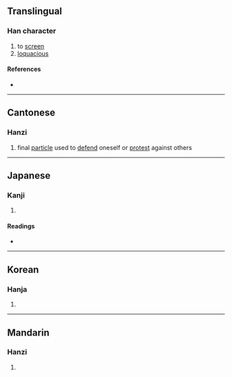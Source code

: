 {{character info/new}}
==Translingual==

===Han character===
{{Han char|rn=30|rad=口|as=11|sn=14|four=|canj=RITF|ids=⿰口庶}}

# to [[screen]]
# [[loquacious]]

====References====
* {{Han ref|kx=0204.240|dkj=04151|dj=0427.040|hdz=10678.060|uh=55FB|ud=22011}}

----

==Cantonese==

===Hanzi===
{{yue-hanzi|jyut=[[syu3]], [[ze1]]|y=syu3, je1}}

# final [[particle]] used to [[defend]] oneself or [[protest]] against others

----

==Japanese==

===Kanji===
{{ja-kanji|grade=|rs=口11}}

# {{defn|lang=ja|sort=口11}}

====Readings====
* {{ja-readings|on=[[しゃ]] (sha), [[しょ]] (sho)|kun=[[さえぎる]] (saegiru)}}

----

==Korean==

===Hanja===
{{ko-hanja|hangeul=차|rv=cha|mr=ch'a}}

# {{defn|lang=ko|sort=口11}}

----

==Mandarin==

===Hanzi===
{{cmn-hanzi|pin=[[zhē]] ([[zhe1]])|wg=che<sup>1</sup>}}

# {{defn|lang=cmn|sort=口11}}